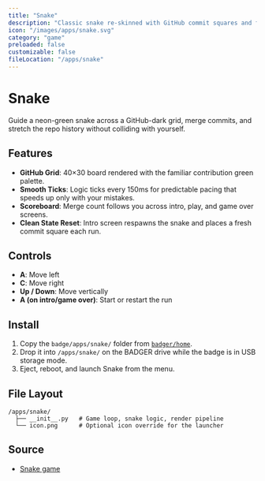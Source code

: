 ```yaml
---
title: "Snake"
description: "Classic snake re-skinned with GitHub commit squares and four-direction controls."
icon: "/images/apps/snake.svg"
category: "game"
preloaded: false
customizable: false
fileLocation: "/apps/snake"
---
```


# Snake

Guide a neon-green snake across a GitHub-dark grid, merge commits, and stretch the repo history without colliding with yourself.

## Features

- **GitHub Grid**: 40×30 board rendered with the familiar contribution green palette.
- **Smooth Ticks**: Logic ticks every 150ms for predictable pacing that speeds up only with your mistakes.
- **Scoreboard**: Merge count follows you across intro, play, and game over screens.
- **Clean State Reset**: Intro screen respawns the snake and places a fresh commit square each run.

## Controls

- **A**: Move left
- **C**: Move right
- **Up / Down**: Move vertically
- **A (on intro/game over)**: Start or restart the run

## Install

1. Copy the `badge/apps/snake/` folder from [`badger/home`](https://github.com/badger/home/tree/main/badge/apps/snake).
2. Drop it into `/apps/snake/` on the BADGER drive while the badge is in USB storage mode.
3. Eject, reboot, and launch Snake from the menu.

## File Layout

```
/apps/snake/
  ├── __init__.py   # Game loop, snake logic, render pipeline
  └── icon.png      # Optional icon override for the launcher
```

## Source

- [Snake game](https://github.com/badger/home/blob/main/badge/apps/snake/__init__.py)
